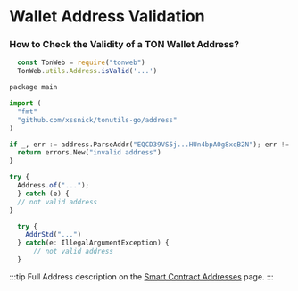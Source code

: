 
# Wallet Address Validation

### How to Check the Validity of a TON Wallet Address?

<Tabs groupId="address-examples">

<TabItem value="Tonweb" label="JS (Tonweb)">

```js
  const TonWeb = require("tonweb")
  TonWeb.utils.Address.isValid('...')
```

</TabItem>
  <TabItem value="GO" label="tonutils-go">

```python
package main

import (
  "fmt"
  "github.com/xssnick/tonutils-go/address"
)

if _, err := address.ParseAddr("EQCD39VS5j...HUn4bpAOg8xqB2N"); err != nil {
  return errors.New("invalid address")
}
```

</TabItem>
  <TabItem value="Java" label="Ton4j">

```javascript
try {
  Address.of("...");
  } catch (e) {
  // not valid address
}
```

</TabItem>
  <TabItem value="Kotlin" label="ton-kotlin">

```javascript
  try {
    AddrStd("...")
  } catch(e: IllegalArgumentException) {
      // not valid address
  }
```

</TabItem>
</Tabs>

:::tip
Full Address description on the [Smart Contract Addresses](/learn/overviews/addresses) page.
:::
